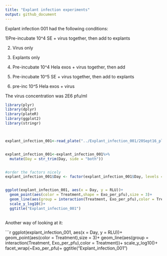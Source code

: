 ```yaml
---
title: "Explant infection experiments"
output: github_document
---
```


Explant infection 001 had the following conditions:

1)Pre-incubate 10^4 SE + virus together, then add to explants

2) Virus only

3) Explants only

4) Pre-incubate 10^4 Hela exos + virus together, then add

5) Pre-incubate 10^5 SE + virus together, then add to explants

6) pre-inc 10^5 Hela exos + virus

The virus concentration was 2E6 pfu/ml


```r

library(plyr)
library(dplyr)
library(plateR)
library(ggplot2)
library(stringr)



explant_infection_001<-read_plate("../Explant_infection_001/20Sept16_plate_layout_and_data.csv")


explant_infection_001<-explant_infection_001%>%
  mutate(Day = str_trim(Day, side = "both"))


#order the factors nicely
explant_infection_001$Day <- factor(explant_infection_001$Day, levels = c("1","1 wash","3","6","8","10","13","15","17","20"))


ggplot(explant_infection_001, aes(x = Day, y = RLU))+
  geom_point(aes(color = Treatment,shape = Exo_per_pfu),size = 3)+
  geom_line(aes(group = interaction(Treatment, Exo_per_pfu),color = Treatment))+
  scale_y_log10()+
  ggtitle("Explant_infection_001")
  

```

Another way of looking at it:


```r

ggplot(explant_infection_001, aes(x = Day, y = RLU))+
  geom_point(aes(color = Treatment),size = 3)+
  geom_line(aes(group = interaction(Treatment, Exo_per_pfu),color = Treatment))+
  scale_y_log10()+
  facet_wrap(~Exo_per_pfu)+
  ggtitle("Explant_infection_001")